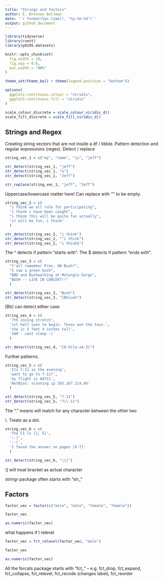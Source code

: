 ```yaml
---
title: "Strings and factors"
author: E. Brennan Bollman
date: '`r format(Sys.time(), "%y-%m-%d")`'
output: github_document
---
```


```r
library(tidyverse)
library(rvest)
library(p8105.datasets)

knitr::opts_chunk$set(
  fig.width = 10,
  fig.asp = 0.6,
  out.width = "90%"
)

theme_set(theme_bw() + theme(legend.position = "bottom")) 

options(
  ggplot2.continuous.colour = "viridis",
  ggplot2.continuous.fill = "viridis"
)

scale_colour_discrete = scale_colour_viridis_d()
scale_fill_discrete = scale_fill_viridis_d()
```

## Strings and Regex

Creating string vectors that are not inside a df / tibble. Pattern detection and regular expressions (regex). Detect / replace

```r
string_vec_1 = c("my", "name", "is", "jeff")

str_detect(string_vec_1, "jeff")
str_detect(string_vec_1, "e")
str_detect(string_vec_1, "Jeff")

str_replace(string_vec_1, "jeff", "Jeff")
```

Uppercase/lowercase matter here! Can replace with "" to be empty.


```r
string_vec_2 = c(
  "i think we all rule for participating",
  "i think i have been caught",
  "i think this will be quite fun actually",
  "it will be fun, i think"
  )

str_detect(string_vec_2, "i think")
str_detect(string_vec_2, "^i think")
str_detect(string_vec_2, "i think$")
```

The ^ detects if pattern "starts with". The $ detects if pattern "ends with".

```r
string_vec_3 = c(
  "Y'all remember Pres. HW Bush?",
  "I saw a green bush",
  "BBQ and Bushwalking at Molonglo Gorge",
  "BUSH -- LIVE IN CONCERT!!"
  )

str_detect(string_vec_3, "Bush")
str_detect(string_vec_3, "[Bb]ush")
```

[Bb] can detect either case

```r
string_vec_4 = c(
  '7th inning stretch',
  '1st half soon to begin. Texas won the toss.',
  'she is 5 feet 4 inches tall',
  '3AM - cant sleep :('
  )

str_detect(string_vec_4, "[0-9][a-zA-Z]")
```

Further patterns.

```r
string_vec_5 = c(
  'Its 7:11 in the evening',
  'want to go to 7-11?',
  'my flight is AA711',
  'NetBios: scanning ip 203.167.114.66'
  )

str_detect(string_vec_5, "7.11")
str_detect(string_vec_5, "7\\.11")
```

The "." means will match for any character between the other two

\\. Treats as a dot.

```r
string_vec_6 = c(
  'The CI is [2, 5]',
  ':-]',
  ':-[',
  'I found the answer on pages [6-7]'
  )

str_detect(string_vec_6, "\\[")
```

\\[ will treat bracket as actual character

stringr package often starts with "str_"

## Factors

```r
factor_vec = factor(c("male", "male", "female", "female"))

factor_vec

as.numeric(factor_vec)
```

what happens if I relevel

```r
factor_vec = fct_relevel(factor_vec, "male")

factor_vec

as.numeric(factor_vec)
```

All the forcats package starts with "fct_" -- e.g. fct_drop, fct_expand, fct_collapse, fct_relevel, fct_recode (changes label), fct_reorder 

```r

```

